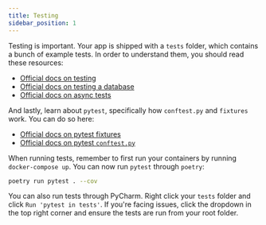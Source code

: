 ```yaml
---
title: Testing
sidebar_position: 1
---
```


Testing is important. Your app is shipped with a `tests` folder, which contains a bunch of example tests. In order to
understand them, you should read these resources:

* [Official docs on testing](https://fastapi.tiangolo.com/tutorial/testing/)
* [Official docs on testing a database](https://fastapi.tiangolo.com/advanced/testing-database/)
* [Official docs on async tests](https://fastapi.tiangolo.com/advanced/async-tests/)

And lastly, learn about `pytest`, specifically how `conftest.py` and `fixtures` work.
You can do so here:

* [Official docs on pytest fixtures](https://docs.pytest.org/en/6.2.x/fixture.html)
* [Official docs on pytest `conftest.py`](https://docs.pytest.org/en/6.2.x/fixture.html#scope-sharing-fixtures-across-classes-modules-packages-or-session)

When running tests, remember to first run your containers by running `docker-compose up`.
You can now run `pytest` through `poetry`:

```bash
poetry run pytest . --cov
```

You can also run tests through PyCharm. Right click your `tests` folder and click `Run 'pytest in tests'`.
If you're facing issues, click the dropdown in the top right corner and ensure the tests are run from your root folder.
